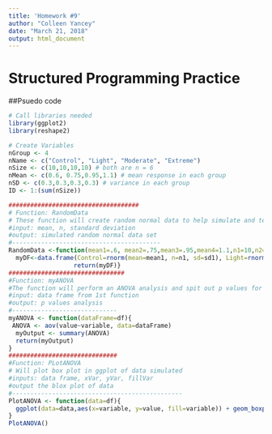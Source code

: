 ```yaml
---
title: 'Homework #9'
author: "Colleen Yancey"
date: "March 21, 2018"
output: html_document
---
```


# Structured Programming Practice
##Psuedo code
```r
# Call libraries needed
library(ggplot2)
library(reshape2)

# Create Variables
nGroup <- 4
nName <- c("Control", "Light", "Moderate", "Extreme") 
nSize <- c(10,10,10,10) # both are n = 6
nMean <- c(0.6, 0.75,0.95,1.1) # mean response in each group
nSD <- c(0.3,0.3,0.3,0.3) # variance in each group
ID <- 1:(sum(nSize))


```


```r
####################################
# Function: RandomData
# These function will create random normal data to help simulate and test hypotheses.
#input: mean, n, standard deviation
#output: simulated random normal data set
#-----------------------------------------
RandomData <-function(mean1=.6, mean2=.75,mean3=.95,mean4=1.1,n1=10,n2=10,n3=10, n4=10, sd1=.3, sd2=.3,sd3=.3,sd4=.3){
  myDF<-data.frame(Control=rnorm(mean=mean1, n=n1, sd=sd1), Light=rnorm(mean=mean2, n=n2, sd=sd2), Moderate=rnorm(mean=mean3, n=n3, sd=sd3), Extreme=rnorm(mean=mean4, n=n4, sd=sd4))
                  return(myDF)}
################################
#Function: myANOVA
#The function will perform an ANOVA analysis and spit out p values for data that has been inputted
#input: data frame from 1st function
#output: p values analysis
#-----------------------------
myANOVA <- function(dataFrame=df){
 ANOVA <- aov(value~variable, data=dataFrame)
  myOutput <- summary(ANOVA)
  return(myOutput)
}
##############################
#Function: PLotANOVA
# Will plot box plot in ggplot of data simulated
#inputs: data frame, xVar, yVar, fillVar
#output the blox plot of data
#-----------------------------------------------
PlotANOVA <- function(data=df){
  ggplot(data=data,aes(x=variable, y=value, fill=variable)) + geom_boxplot()
}
PlotANOVA()
```
